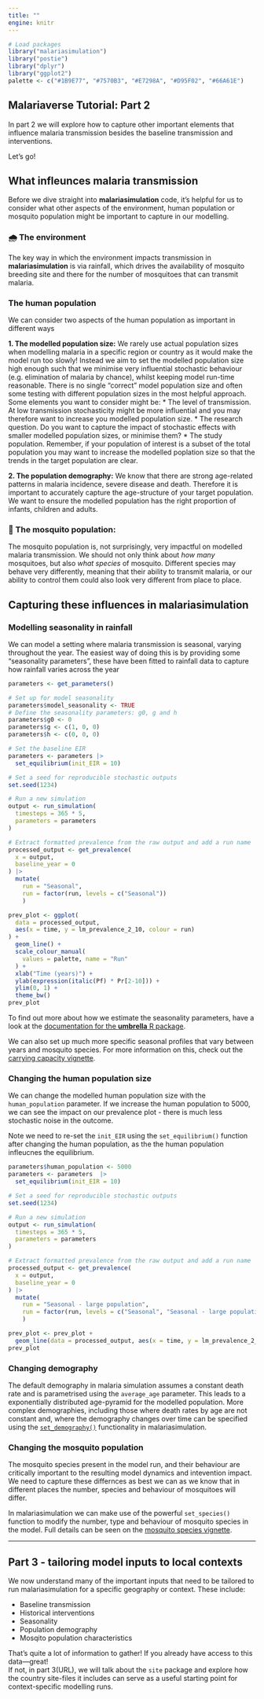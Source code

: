 ```yaml
---
title: ""
engine: knitr
---
```


```r
# Load packages
library("malariasimulation")
library("postie")
library("dplyr")
library("ggplot2")
palette <- c("#1B9E77", "#7570B3", "#E7298A", "#D95F02", "#66A61E")
```

## Malariaverse Tutorial: Part 2

In part 2 we will explore how to capture other important elements that influence malaria transmission besides the baseline transmission and interventions.

Let's go!

## What infleunces malaria transmission

Before we dive straight into **malariasimulation** code, it's helpful for us to consider what other aspects of the environment, human population or mosquito population might be important to capture in our modelling.

### 🌧 The environment

The key way in which the environment impacts transmission in **malariasimulation** is via rainfall, which drives the availability of mosquito breeding site and there for the number of mosquitoes that can transmit malaria.

### The human population

We can consider two aspects of the human population as important in different ways

**1. The modelled population size:** We rarely use actual population sizes when modelling malaria in a specific region or country as it would make the model run too slowly! Instead we aim to set the modelled population size high enough such that we minimise very influential stochastic behaviour (e.g. elimination of malaria by chance), whilst keeping model run-time reasonable. There is no single "correct" model population size and often some testing with different population sizes in the most helpful approach. Some elements you want to consider might be: \* The level of transmission. At low transmission stochasticity might be more influential and you may therefore want to increase you modelled population size. \* The research question. Do you want to capture the impact of stochastic effects with smaller modelled population sizes, or minimise them? \* The study population. Remember, if your population of interest is a subset of the total population you may want to increase the modelled poplation size so that the trends in the target population are clear.

**2. The population demography:** We know that there are strong age-related patterns in malaria incidence, severe disease and death. Therefore it is important to accurately capture the age-structure of your target population. We want to ensure the modelled population has the right proportion of infants, children and adults.

### 🦟 The mosquito population:

The mosquito population is, not surprisingly, very impactful on modelled malaria transmission. We should not only think about *how many* mosquitoes, but also *what species* of mosquito. Different species may behave very differently, meaning that their ability to transmit malaria, or our ability to control them could also look very different from place to place.

## Capturing these influences in **malariasimulation**

### Modelling seasonality in rainfall

We can model a setting where malaria transmission is seasonal, varying throughout the year. The easiest way of doing this is by providing some "seasonality parameters", these have been fitted to rainfall data to capture how rainfall varies across the year

```r
parameters <- get_parameters()

# Set up for model seasonality
parameters$model_seasonality <- TRUE
# Define the seasonality parameters: g0, g and h
parameters$g0 <- 0
parameters$g <- c(1, 0, 0)
parameters$h <- c(0, 0, 0)

# Set the baseline EIR
parameters <- parameters |>
  set_equilibrium(init_EIR = 10)

# Set a seed for reproducible stochastic outputs
set.seed(1234)

# Run a new simulation
output <- run_simulation(
  timesteps = 365 * 5,
  parameters = parameters
) 

# Extract formatted prevalence from the raw output and add a run name
processed_output <- get_prevalence(
  x = output,
  baseline_year = 0
) |>
  mutate(
    run = "Seasonal",
    run = factor(run, levels = c("Seasonal"))
    )

prev_plot <- ggplot(
  data = processed_output,
  aes(x = time, y = lm_prevalence_2_10, colour = run)
) +
  geom_line() +
  scale_colour_manual(
    values = palette, name = "Run"
  ) +
  xlab("Time (years)") +
  ylab(expression(italic(Pf) * Pr[2-10])) +
  ylim(0, 1) +
  theme_bw()
prev_plot

```

To find out more about how we estimate the seasonality parameters, have a look at the [documentation for the **umbrella** R package](Umbrella%20URL).

We can also set up much more specific seasonal profiles that vary between years and mosquito species. For more information on this, check out the [carrying capacity vignette](https://mrc-ide.github.io/malariasimulation/articles/Carrying-capacity.html).

### Changing the human population size

We can change the modelled human population size with the `human_population` parameter. If we increase the human population to 5000, we can see the impact on our prevalence plot - there is much less stochastic noise in the outcome.

Note we need to re-set the `init_EIR` using the `set_equilibrium()` function after changing the human population, as the the human population infleucnes the equilibrium.

```r
parameters$human_population <- 5000
parameters <- parameters  |>
  set_equilibrium(init_EIR = 10)

# Set a seed for reproducible stochastic outputs
set.seed(1234)

# Run a new simulation
output <- run_simulation(
  timesteps = 365 * 5,
  parameters = parameters
) 

# Extract formatted prevalence from the raw output and add a run name
processed_output <- get_prevalence(
  x = output,
  baseline_year = 0
) |>
  mutate(
    run = "Seasonal - large population",
    run = factor(run, levels = c("Seasonal", "Seasonal - large population"))
    )

prev_plot <- prev_plot +
  geom_line(data = processed_output, aes(x = time, y = lm_prevalence_2_10, col = run))
prev_plot
```

### Changing demography

The default demography in malaria simulation assumes a constant death rate and is parametrised using the `average_age` parameter. This leads to a exponentially distributed age-pyramid for the modelled population. More complex demographies, including those where death rates by age are not constant and, where the demography changes over time can be specified using the [`set_demography()`](https://mrc-ide.github.io/malariasimulation/articles/Demography.html#set-custom-demography) functionality in malariasimulation.

### Changing the mosquito population

The mosquito species present in the model run, and their behaviour are critically important to the resulting model dynamics and intevention impact. We need to capture these differnces as best we can as we know that in different places the number, species and behaviour of mosquitoes will differ.

In malariasimulation we can make use of the powerful `set_species()` function to modify the number, type and behaviour of mosquito species in the model. Full details can be seen on the [mosquito species vignette](https://mrc-ide.github.io/malariasimulation/articles/SetSpecies.html).

------------------------------------------------------------------------

## Part 3 - tailoring model inputs to local contexts

We now understand many of the important inputs that need to be tailored to run malariasimulation for a specific geography or context. These include:

-   Baseline transmission
-   Historical interventions
-   Seasonality 
-   Population demography
-   Mosqito population characteristics

That’s quite a lot of information to gather! If you already have access to this data—great!\
If not, in part 3(URL), we will talk about the `site` package and explore how the country site-files it includes can serve as a useful starting point for context-specific modelling runs.
